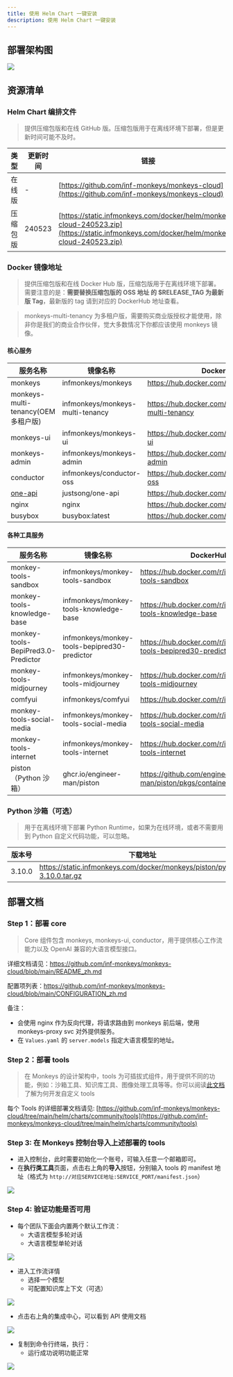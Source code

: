 ```yaml
---
title: 使用 Helm Chart 一键安装
description: 使用 Helm Chart 一键安装
---
```


## 部署架构图

![](~/assets/installation/helm-architecture.png)

## 资源清单

### Helm Chart 编排文件

> 提供压缩包版和在线 GitHub 版。压缩包版用于在离线环境下部署，但是更新时间可能不及时。

| 类型     | 更新时间 | 链接                                                                                                                                     |
| -------- | -------- | ---------------------------------------------------------------------------------------------------------------------------------------- |
| 在线版   | -        | [https://github.com/inf-monkeys/monkeys-cloud](https://github.com/inf-monkeys/monkeys-cloud)                                             |
| 压缩包版 | 240523   | [https://static.infmonkeys.com/docker/helm/monkeys-cloud-240523.zip](https://static.infmonkeys.com/docker/helm/monkeys-cloud-240523.zip) |

### Docker 镜像地址

> 提供压缩包版和在线 Docker Hub 版，压缩包版用于在离线环境下部署。需要注意的是：**需要替换压缩包版的 OSS 地址 的 $RELEASE_TAG 为最新版 Tag**，最新版的 tag 请到对应的 DockerHub 地址查看。

> monkeys-multi-tenancy 为多租户版，需要购买商业版授权才能使用，除非你是我们的商业合作伙伴，觉大多数情况下你都应该使用 monkeys 镜像。

#### 核心服务

| 服务名称                                           | 镜像名称                         | DockerHub 地址                                            | OSS 下载地址                                                                                   |
| -------------------------------------------------- | -------------------------------- | --------------------------------------------------------- | ---------------------------------------------------------------------------------------------- |
| monkeys                                            | infmonkeys/monkeys               | https://hub.docker.com/r/infmonkeys/monkeys               | https://static.infmonkeys.com/docker/monkeys/monkeys/monkeys-$RELEASE_TAG.tar.gz               |
| monkeys-multi-tenancy(OEM 多租户版)                | infmonkeys/monkeys-multi-tenancy | https://hub.docker.com/r/infmonkeys/monkeys-multi-tenancy | https://static.infmonkeys.com/docker/monkeys/monkeys/monkeys-multi-tenancy-$RELEASE_TAG.tar.gz |
| monkeys-ui                                         | infmonkeys/monkeys-ui            | https://hub.docker.com/r/infmonkeys/monkeys-ui            | https://static.infmonkeys.com/docker/monkeys/monkeys-ui/monkeys-ui-$RELEASE_TAG.tar.gz         |
| monkeys-admin                                      | infmonkeys/monkeys-admin         | https://hub.docker.com/r/infmonkeys/monkeys-admin         | https://static.infmonkeys.com/docker/monkeys/monkeys-admin/monkeys-admin-$RELEASE_TAG.tar.gz   |
| conductor                                          | infmonkeys/conductor-oss         | https://hub.docker.com/r/infmonkeys/conductor-oss         | https://static.infmonkeys.com/docker/opensource/conductor/conductor-oss-1.0.0.tar.gz              |
| [one-api](https://github.com/songquanpeng/one-api) | justsong/one-api                 | https://hub.docker.com/r/justsong/one-api                 | https://static.infmonkeys.com/docker/opensource/oneapi/one-api-latest.zip                      |
| nginx                                              | nginx                            | https://hub.docker.com/_/nginx                            | https://static.infmonkeys.com/docker/opensource/nginx/nginx-latest.zip                         |
| busybox                                            | busybox:latest                   | https://hub.docker.com/_/busybox                          | https://static.infmonkeys.com/docker/opensource/busybox/busybox-latest.tar.gz                  |

#### 各种工具服务

| 服务名称                           | 镜像名称                                     | DockerHub 地址                                                        | OSS 下载地址                                                                                                                         |
| ---------------------------------- | -------------------------------------------- | --------------------------------------------------------------------- | ------------------------------------------------------------------------------------------------------------------------------------ |
| monkey-tools-sandbox               | infmonkeys/monkey-tools-sandbox              | https://hub.docker.com/r/infmonkeys/monkey-tools-sandbox              | https://static.infmonkeys.com/docker/monkeys/monkey-tools-sandbox/monkey-tools-sandbox-$RELEASE_TAG.tar.gz                           |
| monkey-tools-knowledge-base        | infmonkeys/monkey-tools-knowledge-base       | https://hub.docker.com/r/infmonkeys/monkey-tools-knowledge-base       | https://static.infmonkeys.com/docker/monkeys/monkey-tools-knowledge-base/monkey-tools-knowledge-base-$RELEASE_TAG.tar.gz             |
| monkey-tools-BepiPred3.0-Predictor | infmonkeys/monkey-tools-bepipred30-predictor | https://hub.docker.com/r/infmonkeys/monkey-tools-bepipred30-predictor | https://static.infmonkeys.com/docker/monkeys/monkey-tools-bepipred30-predictor/monkey-tools-bepipred30-predictor-$RELEASE_TAG.tar.gz |
| monkey-tools-midjourney            | infmonkeys/monkey-tools-midjourney           | https://hub.docker.com/r/infmonkeys/monkey-tools-midjourney           | https://static.infmonkeys.com/docker/monkeys/monkey-tools-midjourney/monkey-tools-midjourney-$RELEASE_TAG.tar.gz                     |
| comfyui                            | infmonkeys/comfyui                           | https://hub.docker.com/r/infmonkeys/comfyui                           | https://static.infmonkeys.com/docker/monkeys/comfyui/comfyui-$RELEASE_TAG.tar.gz                                                     |
| monkey-tools-social-media          | infmonkeys/monkey-tools-social-media         | https://hub.docker.com/r/infmonkeys/monkey-tools-social-media         | https://static.infmonkeys.com/docker/monkeys/monkey-tools-social-media/monkey-tools-social-media-$RELEASE_TAG.tar.gz                 |
| monkey-tools-internet              | infmonkeys/monkey-tools-internet             | https://hub.docker.com/r/infmonkeys/monkey-tools-internet             | https://static.infmonkeys.com/docker/monkeys/monkey-tools-internet/monkey-tools-internet-$RELEASE_TAG.tar.gz                         |
| piston（Python 沙箱）              | ghcr.io/engineer-man/piston                  | https://github.com/engineer-man/piston/pkgs/container/piston          | https://static.infmonkeys.com/docker/opensource/piston/piston-latest.zip                                                             |

### Python 沙箱（可选）

> 用于在离线环境下部署 Python Runtime，如果为在线环境，或者不需要用到 Python 自定义代码功能，可以忽略。

| 版本号 | 下载地址                                                                 |
| ------ | ------------------------------------------------------------------------ |
| 3.10.0 | https://static.infmonkeys.com/docker/monkeys/piston/python-3.10.0.tar.gz |

## 部署文档

### Step 1：部署 core

> Core 组件包含 monkeys, monkeys-ui, conductor，用于提供核心工作流能力以及 OpenAI 兼容的大语言模型接口。

详细文档请见：https://github.com/inf-monkeys/monkeys-cloud/blob/main/README_zh.md

配置项列表：https://github.com/inf-monkeys/monkeys-cloud/blob/main/CONFIGURATION_zh.md

备注：

- 会使用 nginx 作为反向代理，将请求路由到 monkeys 前后端，使用 monkeys-proxy svc 对外提供服务。
- 在 `Values.yaml` 的 `server.models` 指定大语言模型的地址。

### Step 2：部署 tools

> 在 Monkeys 的设计架构中，tools 为可插拔式组件，用于提供不同的功能，例如：沙箱工具、知识库工具、图像处理工具等等。你可以阅读[此文档](/docs/zh-cn/tools/build-custom-tools)了解为何开发自定义 tools

每个 Tools 的详细部署文档请见: [https://github.com/inf-monkeys/monkeys-cloud/tree/main/helm/charts/community/tools](https://github.com/inf-monkeys/monkeys-cloud/tree/main/helm/charts/community/tools)

### Step 3: 在 Monkeys 控制台导入上述部署的 tools

- 进入控制台，此时需要初始化一个账号，可输入任意一个邮箱即可。
- 在**执行类工具**页面，点击右上角的**导入**按钮，分别输入 tools 的 manifest 地址（格式为 `http://对应SERVICE地址:SERVICE_PORT/manifest.json`）

![](~/assets/installation/import-tool.png)

### Step 4: 验证功能是否可用

- 每个团队下面会内置两个默认工作流：
  - 大语言模型多轮对话
  - 大语言模型单轮对话

![](~/assets/installation/default-workflow.png)

- 进入工作流详情
  - 选择一个模型
  - 可配置知识库上下文（可选）

![](~/assets/installation/config-model.png)

- 点击右上角的集成中心，可以看到 API 使用文档

![](~/assets/installation/api-doc.png)

- 复制到命令行终端，执行：
  - 运行成功说明功能正常

![](~/assets/installation/run-in-terminal.png)
